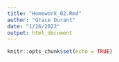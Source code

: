 ```yaml
---
title: "Homework_02.Rmd"
author: "Grace Durant"
date: "1/26/2022"
output: html_document
---
```


```r
knitr::opts_chunk$set(echo = TRUE)
```


